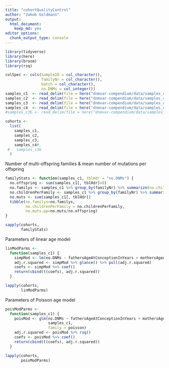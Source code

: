 ```yaml
---
title: "cohortQualityControl"
author: "Jakob Goldmann"
output: 
  html_document: 
    keep_md: yes
editor_options: 
  chunk_output_type: console
---
```


```r
library(tidyverse)
library(here)
library(broom)
library(rsq)

colSpec <- cols(SampleID = col_character(), 
                familyNr = col_character(), 
                batch = col_character(),
                no.DNMs = col_integer())
samples_c1  <- read_delim(file = here("dnmvar-compendium/data/samples_c1.tsv"),  delim = "\t", col_types = colSpec)
samples_c2  <- read_delim(file = here("dnmvar-compendium/data/samples_c2.tsv"),  delim = "\t", col_types = colSpec)
samples_c3  <- read_delim(file = here("dnmvar-compendium/data/samples_c3.tsv"),  delim = "\t", col_types = colSpec)
samples_c4  <- read_delim(file = here("dnmvar-compendium/data/samples_c4.tsv"),  delim = "\t", col_types = colSpec)
#samples_c3b <- read_delim(file = here("dnmvar-compendium/data/samples_c3b.tsv"), delim = "\t", col_types = colSpec)

cohorts <- 
  list(
    samples_c1,
    samples_c2,
    samples_c3,
    samples_c4#,
 #   samples_c3b
  )

```


Number of multi-offspring families & mean number of mutations per offspring

```r
familyStats <- function(samples_c1, tblHdr = "no.DNMs") {
  no.offspring <- sum(samples_c1[, tblHdr]>0)
  no.familys <- samples_c1 %>% group_by(familyNr) %>% summarize(no.children = length(SampleID)) %>% filter(no.children>1) %>% nrow()
  no.childrenPerFamily <- samples_c1 %>% group_by(familyNr) %>% summarise(familySize=length(SampleID)) %>% pull(familySize) %>% mean()
  no.muts <- sum(samples_c1[, tblHdr])
  tibble(no.familys=no.familys, 
         no.childrenPerFamily = no.childrenPerFamily,
         no.muts.pp=no.muts/no.offspring)
}

sapply(cohorts,
       familyStats)

```


Parameters of linear age model

```r
linModParms <- 
  function(samples_c1) {
    simpMod <- lm(no.DNMs ~ fathersAgeAtConceptionInYears + mothersAgeAtConceptionInYears, samples_c1)
    adj.r.squared <- simpMod %>% glance() %>% pull(adj.r.squared)
    coefs <- simpMod %>% coef()
    return(cbind(t(coefs), adj.r.squared))
  }

lapply(cohorts, 
       linModParms)

```


Parameters of Poisson age model

```r
poisModParms <- 
  function(samples_c1) {
    poisMod <- glm(no.DNMs ~ fathersAgeAtConceptionInYears + mothersAgeAtConceptionInYears, 
                   samples_c1, 
                   family = poisson)
    adj.r.squared <- poisMod %>% rsq()
    coefs <- poisMod %>% coef()
    return(cbind(t(coefs), adj.r.squared))
  }

lapply(cohorts, 
       poisModParms)

```


